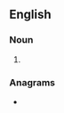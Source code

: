 ==English==

===Noun===
{{head|en|noun plural form}}

# {{plural of|danewort|lang=en}}

===Anagrams===
* {{anagrams|en|a=adenorstw|downrates|stare down|staredown|tear-downs|teardowns}}